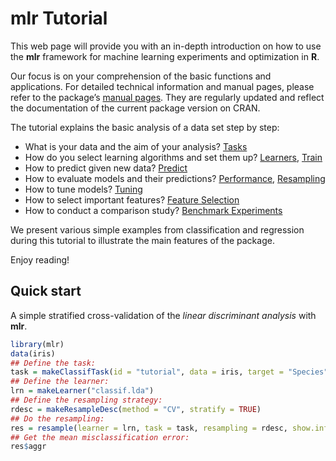 # mlr Tutorial

This web page will provide you with an in-depth introduction on how to
use the **mlr** framework for machine learning experiments and
optimization in **R**.

Our focus is on your comprehension of the basic functions and applications.
For detailed technical information and manual pages, please refer to the package's
[manual pages](http://berndbischl.github.io/mlr/man/).
They are regularly updated and reflect the documentation of the current package version on CRAN.


The tutorial explains the basic analysis of a data set step by step:

* What is your data and the aim of your analysis? [Tasks](task.md)
* How do you select learning algorithms and set them up? [Learners](learner.md), [Train](train.md)
* How to predict given new data? [Predict](predict.md)
* How to evaluate models and their predictions? [Performance](performance.md), [Resampling](resample.md)
* How to tune models? [Tuning](tune.md)
* How to select important features? [Feature Selection](feature_selection.md)
* How to conduct a comparison study? [Benchmark Experiments](benchmark_experiments.md)

We present various simple examples from classification and regression
during this tutorial to illustrate the main features of the
package.

Enjoy reading!


## Quick start

A simple stratified cross-validation of the *linear discriminant analysis* with **mlr**.
```r
library(mlr)
data(iris)
## Define the task:
task = makeClassifTask(id = "tutorial", data = iris, target = "Species")
## Define the learner:
lrn = makeLearner("classif.lda")
## Define the resampling strategy:
rdesc = makeResampleDesc(method = "CV", stratify = TRUE)
## Do the resampling:
res = resample(learner = lrn, task = task, resampling = rdesc, show.info = FALSE)
## Get the mean misclassification error:
res$aggr
```
